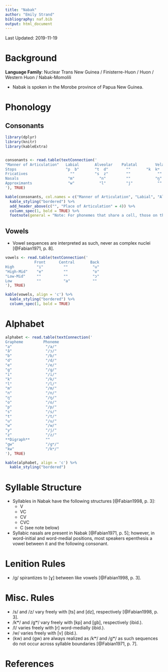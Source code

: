```yaml
---
title: "Nabak"
author: "Emily Strand"
bibliography: naf.bib
output: html_document
---
```


Last Updated: 2019-11-19

# Background

**Language Family**: Nuclear Trans New Guinea / Finisterre-Huon / Huon / Western Huon / Nabak-Momolili

* Nabak is spoken in the Morobe province of Papua New Guinea.

# Phonology

## Consonants

```r

library(dplyr)
library(knitr)
library(kableExtra)


consonants <- read.table(textConnection('
"Manner of Articulation"   Labial       Alveolar    Palatal        Velar     
Stops                      "p  b"       "t  d"        ""       "k  kʷ  ɡ  ɡʷ"
Fricatives                   ""         "s  z"        ""            ""  
Nasals                      "m"           "n"         ""           "ŋ"  
Approximants                "w"           "l"         "j"           ""   
'), TRUE)

kable(consonants, col.names = c("Manner of Articulation", "Labial", "Alveolar", "Palatal", "Velar"), align = 'c') %>%
  kable_styling("bordered") %>%
  add_header_above(c("", "Place of Articulation" = 4)) %>%
  column_spec(1, bold = TRUE) %>%
  footnote(general = "Note: For phonemes that share a cell, those on the left are voiceless and those on the right are voiced. The velar stops that have the diacritic (ʷ) are labialized.", general_title = "")
```

## Vowels

* Vowel sequences are interpreted as such, never as complex nuclei [@Fabian1971, p. 8].

```r

vowels <- read.table(textConnection('
             Front      Central       Back
High          "i"         ""           "u"
"High-Mid"    "e"         ""           "o"
"Low-Mid"     ""          ""           "ɔ"
Low           ""          "a"          ""
'), TRUE)

kable(vowels, align = 'c') %>%
  kable_styling("bordered") %>%
  column_spec(1, bold = TRUE)
```  

# Alphabet

```r

alphabet <- read.table(textConnection('
Grapheme         Phoneme
"a"               "/a/"
"â"               "/ɔ/"
"b"               "/b/"
"d"               "/d/"
"e"               "/e/"
"g"               "/ɡ/"
"i"               "/i/"
"k"               "/k/"
"l"               "/l/"
"m"               "/m/"
"n"               "/n/"
"ŋ"               "/ŋ/"
"o"               "/o/"
"p"               "/p/"
"s"               "/s/"
"t"               "/t/"
"u"               "/u/"
"w"               "/w/"
"y"               "/j/"
"z"               "/z/"
**Digraph**       ""
"gw"              "/ɡʷ/"
"kw"              "/kʷ/"
'), TRUE)

kable(alphabet, align = 'c') %>%
  kable_styling("bordered")
```

# Syllable Structure

* Syllables in Nabak have the following structures [@Fabian1998, p. 3]:
    - V
    - VC
    - CV
    - CVC
    - C (see note below)

* Syllabic nasals are present in Nabak [@Fabian1971, p. 5]; however, in word-initial and word-medial positions, most speakers epenthesis a vowel between it and the following consonant.

# Lenition Rules

* /ɡ/ spirantizes to [ɣ] between like vowels [@Fabian1998, p. 3].

# Misc. Rules

* /s/ and /z/ vary freely with [ts] and [dz], respectively [@Fabian1998, p. 3].
* /kʷ/ and /ɡʷ/ vary freely with [kp] and [gb], respectively (ibid.).
* /l/ varies freely with [r] word-medially (ibid.).
* /w/ varies freely with [v] (ibid.).
* ⟨kw⟩ and ⟨gw⟩ are always realized as /kʷ/ and /ɡʷ/ as such sequences do not occur across syllable boundaries [@Fabian1971, p. 7].

# References
